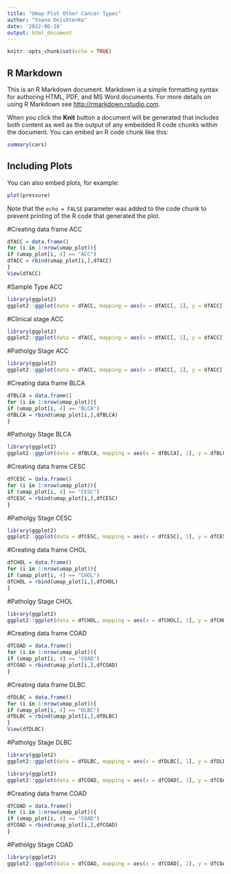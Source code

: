 ```yaml
---
title: "Umap Plot Other Cancer Types"
author: "Yoana Onishtenko"
date: '2022-06-18'
output: html_document
---
```


```r
knitr::opts_chunk$set(echo = TRUE)
```

## R Markdown

This is an R Markdown document. Markdown is a simple formatting syntax for authoring HTML, PDF, and MS Word documents. For more details on using R Markdown see <http://rmarkdown.rstudio.com>.

When you click the **Knit** button a document will be generated that includes both content as well as the output of any embedded R code chunks within the document. You can embed an R code chunk like this:

```r
summary(cars)
```

## Including Plots

You can also embed plots, for example:

```r
plot(pressure)
```

Note that the `echo = FALSE` parameter was added to the code chunk to prevent printing of the R code that generated the plot.

#Creating data frame ACC
````r
dfACC = data.frame()
for (i in 1:nrow(umap_plot)){
if (umap_plot[i, 4] == "ACC")
dfACC = rbind(umap_plot[i,],dfACC)
}
View(dfACC)
````

#Sample Type ACC
````r
library(ggplot2)
ggplot2::ggplot(data = dfACC, mapping = aes(x = dfACC[, 1], y = dfACC[, 2])) + geom_point(alpha = 0.7) + aes(color=dfACC$`tcga_tumor_annotation$sample_type`) + scale_colour_viridis_d(option = "plasma") + ggtitle("ACC Sample Type") + xlab("x") + ylab("y")
````
#Clinical stage ACC
````r
library(ggplot2)
ggplot2::ggplot(data = dfACC, mapping = aes(x = dfACC[, 1], y = dfACC[, 2])) + geom_point(alpha = 0.7) + aes(color=dfACC$`tcga_tumor_annotation$clinical_stage`) + scale_colour_viridis_d(option = "plasma") + ggtitle("ACC Clinical Stage") + xlab("x") + ylab("y")
````

#Patholgy  Stage ACC
````r
library(ggplot2)
ggplot2::ggplot(data = dfACC, mapping = aes(x = dfACC[, 1], y = dfACC[, 2])) + geom_point(alpha = 0.7) + aes(color=dfACC$`tcga_tumor_annotation$ajcc_pathologic_tumor_stage`)  + ggtitle("ACC Pathology Stage") + xlab("x") + ylab("y")
````


#Creating data frame BLCA
````r
dfBLCA = data.frame()
for (i in 1:nrow(umap_plot)){
if (umap_plot[i, 4] == "BLCA")
dfBLCA = rbind(umap_plot[i,],dfBLCA)
}
````

#Patholgy  Stage BLCA
````r
library(ggplot2)
ggplot2::ggplot(data = dfBLCA, mapping = aes(x = dfBLCA[, 1], y = dfBLCA[, 2])) + geom_point(alpha = 0.7) + aes(color=dfBLCA$`tcga_tumor_annotation$ajcc_pathologic_tumor_stage`)  + ggtitle("BLCA Pathology Stage") + xlab("x") + ylab("y")
````


#Creating data frame CESC
````r
dfCESC = data.frame()
for (i in 1:nrow(umap_plot)){
if (umap_plot[i, 4] == "CESC")
dfCESC = rbind(umap_plot[i,],dfCESC)
}
````

#Patholgy  Stage CESC
````r
library(ggplot2)
ggplot2::ggplot(data = dfCESC, mapping = aes(x = dfCESC[, 1], y = dfCESC[, 2])) + geom_point(alpha = 0.7) + aes(color=dfCESC$`tcga_tumor_annotation$ajcc_pathologic_tumor_stage`)  + ggtitle("CESC Pathology Stage") + xlab("x") + ylab("y")
````


#Creating data frame CHOL
````r
dfCHOL = data.frame()
for (i in 1:nrow(umap_plot)){
if (umap_plot[i, 4] == "CHOL")
dfCHOL = rbind(umap_plot[i,],dfCHOL)
}

````

#Patholgy  Stage CHOL
````r
library(ggplot2)
ggplot2::ggplot(data = dfCHOL, mapping = aes(x = dfCHOL[, 1], y = dfCHOL[, 2])) + geom_point(alpha = 0.7) + aes(color=dfCHOL$`tcga_tumor_annotation$ajcc_pathologic_tumor_stage`)  + ggtitle("CHOL Pathology Stage") + xlab("x") + ylab("y")
````

#Creating data frame COAD
````r
dfCOAD = data.frame()
for (i in 1:nrow(umap_plot)){
if (umap_plot[i, 4] == "COAD")
dfCOAD = rbind(umap_plot[i,],dfCOAD)
}

````


#Creating data frame DLBC
````r
dfDLBC = data.frame()
for (i in 1:nrow(umap_plot)){
if (umap_plot[i, 4] == "DLBC")
dfDLBC = rbind(umap_plot[i,],dfDLBC)
}
View(dfDLBC)

````

#Patholgy  Stage DLBC
````r
library(ggplot2)
ggplot2::ggplot(data = dfDLBC, mapping = aes(x = dfDLBC[, 1], y = dfDLBC[, 2])) + geom_point(alpha = 0.7)   + ggtitle("DLBC Pathology Stage") + xlab("x") + ylab("y")
````
````r
library(ggplot2)
ggplot2::ggplot(data = dfCOAD, mapping = aes(x = dfCOAD[, 1], y = dfCOAD[, 2])) + geom_point(alpha = 0.7) + aes(color=dfCOAD$`tcga_tumor_annotation$ajcc_pathologic_tumor_stage`)  + ggtitle("COAD Pathology Stage") + xlab("x") + ylab("y")
````

#Creating data frame COAD
````r
dfCOAD = data.frame()
for (i in 1:nrow(umap_plot)){
if (umap_plot[i, 4] == "COAD")
dfCOAD = rbind(umap_plot[i,],dfCOAD)
}

````

#Patholgy  Stage COAD
````r
library(ggplot2)
ggplot2::ggplot(data = dfCOAD, mapping = aes(x = dfCOAD[, 1], y = dfCOAD[, 2])) + geom_point(alpha = 0.7) + aes(color=dfCOAD$`tcga_tumor_annotation$ajcc_pathologic_tumor_stage`)  + ggtitle("COAD Pathology Stage") + xlab("x") + ylab("y")
````

